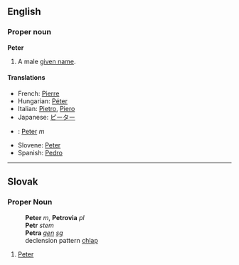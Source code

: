 ==English==
===Proper noun===
'''Peter'''

#A male [[given name]].

====Translations====
*French: [[Pierre]]
*Hungarian: [[Péter]]
*Italian: [[Pietro]], [[Piero]]
*Japanese: [[ピーター]]
*{{sk}}: [[Peter#Slovak|Peter]] ''m''
*Slovene: [[Peter]]
*Spanish: [[Pedro]]

----
==Slovak==
===Proper Noun===
:'''Peter''' ''m'', '''Petrovia''' ''pl''
:'''Petr''' ''stem''
:'''Petra''' ''[[genitive|gen]] [[singular|sg]]''
:declension pattern [[Slovak declension pattern chlap|chlap]]
# [[Peter#English|Peter]]